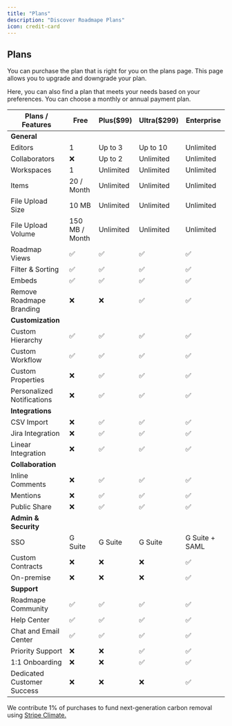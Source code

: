 ```yaml
---
title: "Plans"
description: "Discover Roadmape Plans"
icon: credit-card
---
```


## Plans

You can purchase the plan that is right for you on the plans page. This page allows you to upgrade and downgrade your plan. 

Here, you can also find a plan that meets your needs based on your preferences. You can choose a monthly or annual payment plan.

| **Plans / Features**     | **Free**       | **Plus($99)** | **Ultra($299)** | **Enterprise** |
|--------------------------|----------------|---------------|-----------------|----------------|
| **General**              |                |               |                 |                |
| Editors                  | 1              | Up to 3       | Up to 10        | Unlimited      |
| Collaborators            | ❌              | Up to 2       | Unlimited       | Unlimited      |
| Workspaces               | 1              | Unlimited     | Unlimited       | Unlimited      |
| Items                    | 20 / Month     | Unlimited     | Unlimited       | Unlimited      |
| File Upload Size         | 10 MB          | Unlimited     | Unlimited       | Unlimited      |
| File Upload Volume       | 150 MB / Month | Unlimited     | Unlimited       | Unlimited      |
| Roadmap Views            | ✅              | ✅             | ✅               | ✅              |
| Filter & Sorting         | ✅              | ✅             | ✅               | ✅              |
| Embeds                   | ✅              | ✅             | ✅               | ✅              |
| Remove Roadmape Branding | ❌              | ❌             | ✅               | ✅              |
| **Customization**        |                |               |                 |                |
| Custom Hierarchy         | ✅              | ✅             | ✅               | ✅              |
| Custom Workflow          | ✅              | ✅             | ✅               | ✅              |
| Custom Properties          | ❌       | ✅       | ✅       | ✅              |
| Personalized Notifications | ❌       | ✅       | ✅       | ✅              |
| **Integrations**           |         |         |         |                |
| CSV Import                 | ❌       | ✅       | ✅       | ✅              |
| Jira Integration           | ❌       | ✅       | ✅       | ✅              |
| Linear Integration         | ❌       | ✅       | ✅       | ✅              |
| **Collaboration**          |         |         |         |                |
| Inline Comments            | ❌       | ✅       | ✅       | ✅              |
| Mentions                   | ❌       | ✅       | ✅       | ✅              |
| Public Share               | ❌       | ✅       | ✅       | ✅              |
| **Admin & Security**       |         |         |         |                |
| SSO                        | G Suite | G Suite | G Suite | G Suite + SAML |
| Custom Contracts           | ❌       | ❌       | ❌       | ✅              |
| On-premise                 | ❌       | ❌       | ❌       | ✅              |
| **Support**                |         |         |         |                |
| Roadmape Community         | ✅       | ✅       | ✅       | ✅              |
| Help Center                | ✅       | ✅       | ✅       | ✅              |
| Chat and Email Center      | ✅       | ✅       | ✅       | ✅              |
| Priority Support           | ❌       | ❌       | ✅       | ✅              |
| 1:1 Onboarding             | ❌       | ❌       | ✅       | ✅              |
| Dedicated Customer Success | ❌       | ❌       | ❌       | ✅              |

<Info>We contribute 1% of purchases to fund next-generation carbon removal using [Stripe Climate.](https://stripe.com/climate)</Info>
